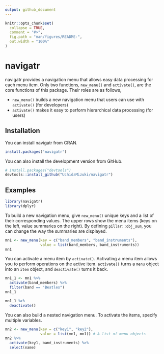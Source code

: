 ```yaml
---
output: github_document
---
```


<!-- README.md is generated from README.Rmd. Please edit that file -->

```r
knitr::opts_chunk$set(
  collapse = TRUE,
  comment = "#>",
  fig.path = "man/figures/README-",
  out.width = "100%"
)
```

# navigatr

<!-- badges: start -->
<!-- badges: end -->

navigatr provides a navigation menu that allows easy data processing for each menu item.
Only two functions, `new_menu()` and `activate()`, are the core functions of this package.
Their roles are as follows,

- `new_menu()` builds a new navigation menu that users can use with `activate()` (for developers)
- `activate()` makes it easy to perform hierarchical data processing (for users)

## Installation

You can install navigatr from CRAN.

``` r
install.packages("navigatr")
```

You can also install the development version from GitHub.

``` r
# install.packages("devtools")
devtools::install_github("UchidaMizuki/navigatr")
```

## Examples

```r
library(navigatr)
library(dplyr)
```

To build a new navigation menu, give `new_menu()` unique keys and a list of their corresponding values.
The upper rows show the menu items (keys on the left, value summaries on the right).
By defining `pillar::obj_sum`, you can change the way the summaries are displayed.

```r
mn1 <- new_menu(key = c("band_members", "band_instruments"),
                value = list(band_members, band_instruments))
mn1
```

You can activate a menu item by `activate()`.
Activating a menu item allows you to perform operations on the active item.
`activate()` turns a `menu` object into an `item` object, and `deactivate()` turns it back.

```r
mn1_1 <- mn1 %>%
  activate(band_members) %>%
  filter(band == "Beatles")
mn1_1
```

```r
mn1_1 %>% 
  deactivate()
```

You can also build a nested navigation menu.
To activate the items, specify multiple variables.

```r
mn2 <- new_menu(key = c("key1", "key2"),
                value = list(mn1, mn1)) # A list of menu objects
mn2 %>% 
  activate(key1, band_instruments) %>% 
  select(name)
```
